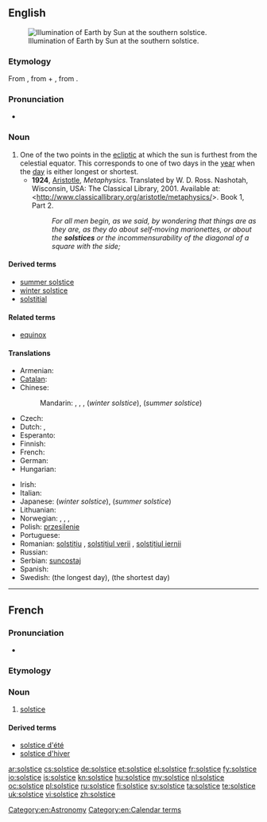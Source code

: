 ==English==
{{wikipedia}}
[[File:Earth-lighting-winter-solstice EN.png|thumb|Illumination of Earth by Sun at the southern solstice.]]

===Etymology===
From {{etyl|la}} {{term|solstitium|lang=la}}, from {{term|sol||sun|lang=la}} + {{term|stitium||stand|lang=la}}, from {{term|sistere||to stand still|lang=la}}.

===Pronunciation===
* {{IPA|/ˈsɒl.stɪs/}}

===Noun===
{{en-noun}}

# One of the two points in the [[ecliptic]] at which the sun is furthest from the celestial equator. This corresponds to one of two days in the [[year]] when the [[day]] is either longest or shortest.
#* '''1924''', [[w:Aristotle|Aristotle]], ''Metaphysics''. Translated by W. D. Ross. Nashotah, Wisconsin, USA: The Classical Library, 2001. Available at: <http://www.classicallibrary.org/aristotle/metaphysics/>. Book 1, Part 2.
#*: ''For all men begin, as we said, by wondering that things are as they are, as they do about self‐moving marionettes, or about the '''solstices''' or the incommensurability of the diagonal of a square with the side;''

====Derived terms====
* [[summer solstice]]
* [[winter solstice]]
* [[solstitial]]

====Related terms====
* [[equinox]]

====Translations====
{{trans-top|point where the earth stands at the extreme of its ellipsis around the sun}}
* Armenian: {{t-|hy|արևադարձ|tr=arevadardz}}
* [[Catalan]]: {{t|ca|solstici|m}}
* Chinese:
*: Mandarin: {{t|zh|至日|tr=zhìrì}}, {{t|zh|至點}}, {{t|zh|至点|tr=zhìdiǎn}}, {{t|zh|冬至|tr=dōngzhì}} (''winter solstice''), {{t|zh|夏至|tr=xiàzhì}} (''summer solstice'')
* Czech: {{t+|cs|slunovrat|m}}
* Dutch: {{t|nl|zonnewende|f}}, {{t|nl|zonnestilstand|m}}
* Esperanto: {{t|eo|solstico}}
* Finnish: {{t-|fi|päivänseisaus}}
* French: {{t+|fr|solstice|m}}
* German: {{t|de|Sonnenwende|f}}
* Hungarian: {{t+|hu|napforduló}}
{{trans-mid}}
* Irish: {{t|ga|grianstad|m}}
* Italian: {{t+|it|solstizio|m}}
* Japanese: {{t|ja|冬至|tr=とうじ, tōji}} (''winter solstice''), {{t|ja|夏至|tr=げし, geshi}} (''summer solstice'')
* Lithuanian: {{t-|lt|saulėgrįža|f|xs=Lithuanian}}
* Norwegian: {{t|no|solhverv}}, {{t|no|sommersolhverv}}, , {{t|no|vintersolhverv}}
* Polish: [[przesilenie]] {{n}}
* Portuguese: {{t-|pt|solstício|m}}
* Romanian: [[solstițiu]] {{n}}, [[solstițiul verii]] {{n}}, [[solstițiul iernii]] {{n}}
* Russian: {{t+|ru|солнцестояние|n|tr=solncestojánije}}
* Serbian: [[suncostaj]] {{m}}
* Spanish: {{t|es|solsticio|m}}
* Swedish: {{t|sv|sommarsolstånd}} (the longest day), {{t|sv|vintersolstånd}} (the shortest day)
{{trans-bottom}}

[[Category:en:Astronomy]]
[[Category:en:Calendar terms]]

----

==French==
{{wikipedia|lang=fr}}

===Pronunciation===
* {{IPA|/sɔl.stis/|lang=fr}}

===Etymology===
{{etyl|la|fr}} {{term|solstitium|lang=la}}

===Noun===
{{fr-noun|m}}

# {{astronomy|lang=fr}} [[solstice#French|solstice]]

====Derived terms====
* [[solstice d'été]]
* [[solstice d'hiver]]

[[ar:solstice]]
[[cs:solstice]]
[[de:solstice]]
[[et:solstice]]
[[el:solstice]]
[[fr:solstice]]
[[fy:solstice]]
[[io:solstice]]
[[is:solstice]]
[[kn:solstice]]
[[hu:solstice]]
[[my:solstice]]
[[nl:solstice]]
[[oc:solstice]]
[[pl:solstice]]
[[ru:solstice]]
[[fi:solstice]]
[[sv:solstice]]
[[ta:solstice]]
[[te:solstice]]
[[uk:solstice]]
[[vi:solstice]]
[[zh:solstice]]